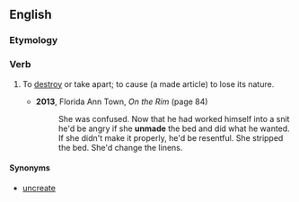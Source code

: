 ==English==

===Etymology===
{{af|en|un-|make}}

===Verb===
{{en-verb|unmakes|unmaking|unmade|unmade}}

# {{lb|en|transitive}} To [[destroy]] or take apart; to cause (a made article) to lose its nature.
#* '''2013''', Florida Ann Town, ''On the Rim'' (page 84)
#*: She was confused. Now that he had worked himself into a snit he'd be angry if she '''unmade''' the bed and did what he wanted. If she didn't make it properly, he'd be resentful. She stripped the bed. She'd change the linens.

====Synonyms====
* [[uncreate]]